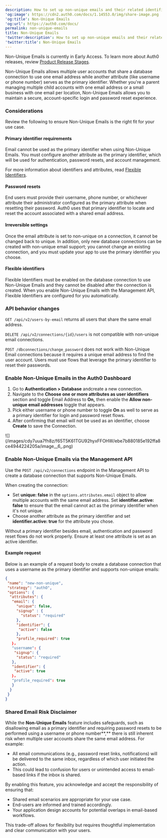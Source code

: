 ```yaml
---
description: How to set up non-unique emails and their related identifiers
'og:image': https://cdn2.auth0.com/docs/1.14553.0/img/share-image.png
'og:title': Non-Unique Emails
'og:url': https://auth0.com/docs/
permalink: non-unique-emails
title: Non-Unique Emails
'twitter:description': How to set up non-unique emails and their related identifiers
'twitter:title': Non-Unique Emails
---
```

<Callout icon="file-lines" color="#0EA5E9" iconType="regular">

Non-Unique Emails is currently in Early Access. To learn more about Auth0 releases, review [Product Release Stages](/troubleshoot/product-lifecycle/product-release-stages).

</Callout>

Non-Unique Emails allows multiple user accounts that share a database connection to use one email address while another attribute (like username or phone number) serves as the primary identifier. Whether you're a parent managing multiple child accounts with one email address or a small business with one email per location, Non-Unique Emails allows you to maintain a secure, account-specific login and password reset experience.

### Considerations

Review the following to ensure Non-Unique Emails is the right fit for your use case.

#### Primary identifier requirements

Email cannot be used as the primary identifier when using Non-Unique Emails. You must configure another attribute as the primary identifier, which will be used for authentication, password resets, and account management.

For more information about identifiers and attributes, read [Flexible Identifiers](/authenticate/database-connections/flexible-identifiers-and-attributes).

#### Password resets

End users must provide their username, phone number, or whichever attribute their administrator configured as the primary attribute when resetting their password. Auth0 uses that primary identifier to locate and reset the account associated with a shared email address.

#### Irreversible settings

Once the email attribute is set to non-unique on a connection, it cannot be changed back to unique. In addition, only new database connections can be created with non-unique email support; you cannot change an existing connection, and you must update your app to use the primary identifier you choose.

#### Flexible identifiers

Flexible Identifiers must be enabled on the database connection to use Non-Unique Emails and they cannot be disabled after the connection is created. When you enable Non-Unique Emails with the <Tooltip tip="" cta="View Glossary" href="/glossary?term=Management+API">Management API</Tooltip>, Flexible Identifiers are configured for you automatically.

### API behavior changes

`GET /api/v2/users-by-email` returns all users that share the same email address.

`DELETE /api/v2/connections/{id}/users` is not compatible with non-unique email connections.

`POST /dbconnections/change_password` does not work with Non-Unique Email connections because it requires a unique email address to find the user account. Users must use flows that leverage the primary identifier to reset their passwords.

### Enable Non-Unique Emails in the Auth0 Dashboard

1. Go to **Authentication > Database** andcreate a new connection.
2. Navigate to the **Choose one or more attributes as user identifiers** section and toggle Email Address to **On,** then enable the **Allow non-unique email addresses** toggle that appears.
3. Pick either username or phone number to toggle **On** as well to serve as a primary identifier for login and password reset flows.
4. After confirming that email will not be used as an identifier, choose **Create** to save the Connection.

<Frame>![](/images/cdy7uua7fh8z/f65T5K61TGU92hyxFFOHW/ebe7b880185e192ffa8ce4944224205a/image__6_.png)</Frame>

### Enable Non-Unique Emails via the Management API

Use the `POST /api/v2/connections` endpoint in the Management API to create a database connection that supports Non-Unique Emails.

When creating the connection:

* Set **unique: false** in the `options.attributes.email` object to allow multiple accounts with the same email address. Set **identifier.active: false** to ensure that the email cannot act as the primary identifier when it's not unique.
* Choose another attribute as the primary identifier and set **identifier.active: true** for the attribute you chose.

Without a primary identifier besides email, authentication and password reset flows do not work properly. Ensure at least one attribute is set as an active identifier.

#### Example request

Below is an example of a request body to create a database connection that uses a username as the primary identifier and supports non-unique emails:

```json lines expandable
{
 "name": "new-non-unique",
 "strategy": "authO",
 "options": {
  "attributes": {
   "email": {
     "unique": false,
     "signup" : {
       "status": "required"
     },
     "identifier": {
      "active": false
     },
     "profile_required": true
   ｝，
   "username": {
    "signup": {
     "status": "required"
   },
   "identifier": {
    "active": true
   ｝，
   "profile_required": true
   }
  }
 }
}
```






### Shared Email Risk Disclaimer

While the **Non-Unique Emails** feature includes safeguards, such as disallowing email as a primary identifier and requiring password resets to be performed using a username or phone number**,** there is still inherent risk when multiple user accounts share the same email address. For example:

* All email communications (e.g., password reset links, notifications) will be delivered to the same inbox, regardless of which user initiated the action.
* This could lead to confusion for users or unintended access to email-based links if the inbox is shared.

By enabling this feature, you acknowledge and accept the responsibility of ensuring that:

* Shared email scenarios are appropriate for your use case.
* End-users are informed and trained accordingly.
* Your application design accounts for potential overlaps in email-based workflows.

This trade-off allows for flexibility but requires thoughtful implementation and clear communication with your users.